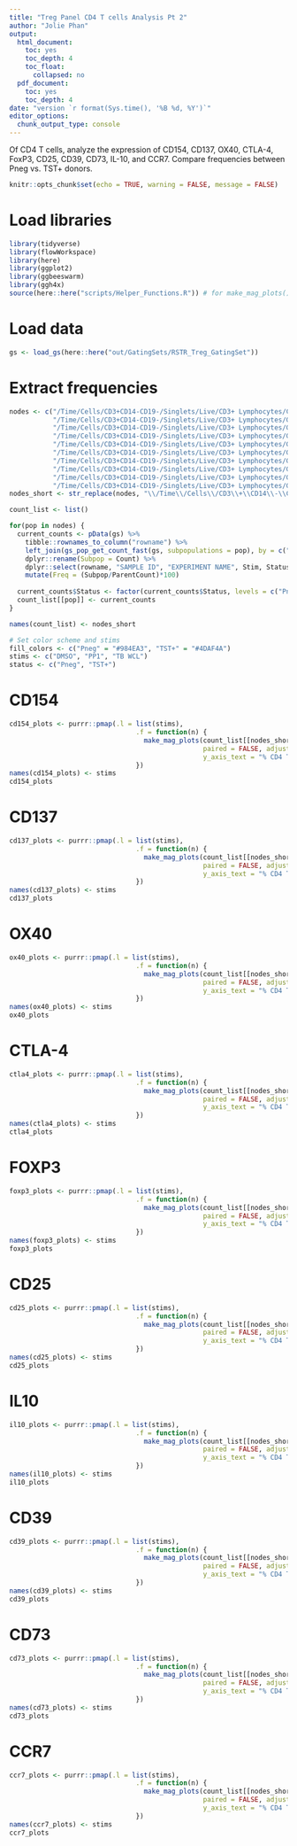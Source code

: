 ```yaml
---
title: "Treg Panel CD4 T cells Analysis Pt 2"
author: "Jolie Phan"
output: 
  html_document:
    toc: yes
    toc_depth: 4
    toc_float:
      collapsed: no
  pdf_document:
    toc: yes
    toc_depth: 4
date: "version `r format(Sys.time(), '%B %d, %Y')`"
editor_options: 
  chunk_output_type: console
---
```


Of CD4 T cells, analyze the expression of CD154, CD137, OX40, CTLA-4, FoxP3, CD25, CD39, CD73, IL-10, and CCR7.
Compare frequencies between Pneg vs. TST+ donors.

```r
knitr::opts_chunk$set(echo = TRUE, warning = FALSE, message = FALSE)
```

# Load libraries

```r
library(tidyverse)
library(flowWorkspace)
library(here)
library(ggplot2)
library(ggbeeswarm)
library(ggh4x)
source(here::here("scripts/Helper_Functions.R")) # for make_mag_plots() 
```

# Load data

```r
gs <- load_gs(here::here("out/GatingSets/RSTR_Treg_GatingSet"))
```

# Extract frequencies

```r
nodes <- c("/Time/Cells/CD3+CD14-CD19-/Singlets/Live/CD3+ Lymphocytes/CD4+/CD154+",
           "/Time/Cells/CD3+CD14-CD19-/Singlets/Live/CD3+ Lymphocytes/CD4+/CD137+",
           "/Time/Cells/CD3+CD14-CD19-/Singlets/Live/CD3+ Lymphocytes/CD4+/OX40+",
           "/Time/Cells/CD3+CD14-CD19-/Singlets/Live/CD3+ Lymphocytes/CD4+/CTLA4+",
           "/Time/Cells/CD3+CD14-CD19-/Singlets/Live/CD3+ Lymphocytes/CD4+/FOXP3+",
           "/Time/Cells/CD3+CD14-CD19-/Singlets/Live/CD3+ Lymphocytes/CD4+/CD25+",
           "/Time/Cells/CD3+CD14-CD19-/Singlets/Live/CD3+ Lymphocytes/CD4+/IL10+",
           "/Time/Cells/CD3+CD14-CD19-/Singlets/Live/CD3+ Lymphocytes/CD4+/CD39+",
           "/Time/Cells/CD3+CD14-CD19-/Singlets/Live/CD3+ Lymphocytes/CD4+/CD73+",
           "/Time/Cells/CD3+CD14-CD19-/Singlets/Live/CD3+ Lymphocytes/CD4+/CCR7+")
nodes_short <- str_replace(nodes, "\\/Time\\/Cells\\/CD3\\+\\CD14\\-\\CD19\\-\\/Singlets\\/Live\\/CD3\\+\\ Lymphocytes\\/CD4\\+\\/", "")

count_list <- list()

for(pop in nodes) {
  current_counts <- pData(gs) %>%
    tibble::rownames_to_column("rowname") %>%
    left_join(gs_pop_get_count_fast(gs, subpopulations = pop), by = c("rowname" = "name")) %>%
    dplyr::rename(Subpop = Count) %>%
    dplyr::select(rowname, "SAMPLE ID", "EXPERIMENT NAME", Stim, Status, Subpop, ParentCount) %>%
    mutate(Freq = (Subpop/ParentCount)*100)
  
  current_counts$Status <- factor(current_counts$Status, levels = c("Pneg", "TST+"))
  count_list[[pop]] <- current_counts
}

names(count_list) <- nodes_short

# Set color scheme and stims
fill_colors <- c("Pneg" = "#984EA3", "TST+" = "#4DAF4A")
stims <- c("DMSO", "PP1", "TB WCL")
status <- c("Pneg", "TST+")
```

# CD154

```r
cd154_plots <- purrr::pmap(.l = list(stims),
                                .f = function(n) {
                                  make_mag_plots(count_list[[nodes_short[1]]], current_stim = n, num_comparisons = length(stims), groups_to_compare = c("Pneg", "TST+"),
                                                 paired = FALSE, adjust_p = FALSE, fill_colors = fill_colors, group_by_colname = "Status", subtitle = nodes_short[1],
                                                 y_axis_text = "% CD4 T Cells", y_axis_size = 15,   ylim = c(0, 25))
                                })
names(cd154_plots) <- stims
cd154_plots
```

# CD137

```r
cd137_plots <- purrr::pmap(.l = list(stims),
                                .f = function(n) {
                                  make_mag_plots(count_list[[nodes_short[2]]], current_stim = n, num_comparisons = length(stims), groups_to_compare = c("Pneg", "TST+"),
                                                 paired = FALSE, adjust_p = FALSE, fill_colors = fill_colors, group_by_colname = "Status", subtitle = nodes_short[2],
                                                 y_axis_text = "% CD4 T Cells", y_axis_size = 15,   ylim = c(0, 15))
                                })
names(cd137_plots) <- stims
cd137_plots
```

# OX40

```r
ox40_plots <- purrr::pmap(.l = list(stims),
                                .f = function(n) {
                                  make_mag_plots(count_list[[nodes_short[3]]], current_stim = n, num_comparisons = length(stims), groups_to_compare = c("Pneg", "TST+"),
                                                 paired = FALSE, adjust_p = FALSE, fill_colors = fill_colors, group_by_colname = "Status", subtitle = nodes_short[3],
                                                 y_axis_text = "% CD4 T Cells", y_axis_size = 15,   ylim = c(0, 50))
                                })
names(ox40_plots) <- stims
ox40_plots
```

# CTLA-4

```r
ctla4_plots <- purrr::pmap(.l = list(stims),
                                .f = function(n) {
                                  make_mag_plots(count_list[[nodes_short[4]]], current_stim = n, num_comparisons = length(stims), groups_to_compare = c("Pneg", "TST+"),
                                                 paired = FALSE, adjust_p = FALSE, fill_colors = fill_colors, group_by_colname = "Status", subtitle = nodes_short[4],
                                                 y_axis_text = "% CD4 T Cells", y_axis_size = 15,   ylim = c(0, 50))
                                })
names(ctla4_plots) <- stims
ctla4_plots
```

# FOXP3

```r
foxp3_plots <- purrr::pmap(.l = list(stims),
                                .f = function(n) {
                                  make_mag_plots(count_list[[nodes_short[5]]], current_stim = n, num_comparisons = length(stims), groups_to_compare = c("Pneg", "TST+"),
                                                 paired = FALSE, adjust_p = FALSE, fill_colors = fill_colors, group_by_colname = "Status", subtitle = nodes_short[5],
                                                 y_axis_text = "% CD4 T Cells", y_axis_size = 15,   ylim = c(0, 15))
                                })
names(foxp3_plots) <- stims
foxp3_plots
```

# CD25

```r
cd25_plots <- purrr::pmap(.l = list(stims),
                                .f = function(n) {
                                  make_mag_plots(count_list[[nodes_short[6]]], current_stim = n, num_comparisons = length(stims), groups_to_compare = c("Pneg", "TST+"),
                                                 paired = FALSE, adjust_p = FALSE, fill_colors = fill_colors, group_by_colname = "Status", subtitle = nodes_short[6],
                                                 y_axis_text = "% CD4 T Cells", y_axis_size = 15,   ylim = c(0, 50))
                                })
names(cd25_plots) <- stims
cd25_plots
```

# IL10

```r
il10_plots <- purrr::pmap(.l = list(stims),
                                .f = function(n) {
                                  make_mag_plots(count_list[[nodes_short[7]]], current_stim = n, num_comparisons = length(stims), groups_to_compare = c("Pneg", "TST+"),
                                                 paired = FALSE, adjust_p = FALSE, fill_colors = fill_colors, group_by_colname = "Status", subtitle = nodes_short[7],
                                                 y_axis_text = "% CD4 T Cells", y_axis_size = 15,   ylim = c(0, 0.2))
                                })
names(il10_plots) <- stims
il10_plots
```

# CD39

```r
cd39_plots <- purrr::pmap(.l = list(stims),
                                .f = function(n) {
                                  make_mag_plots(count_list[[nodes_short[8]]], current_stim = n, num_comparisons = length(stims), groups_to_compare = c("Pneg", "TST+"),
                                                 paired = FALSE, adjust_p = FALSE, fill_colors = fill_colors, group_by_colname = "Status", subtitle = nodes_short[8],
                                                 y_axis_text = "% CD4 T Cells", y_axis_size = 15,   ylim = c(0, 15))
                                })
names(cd39_plots) <- stims
cd39_plots
```

# CD73

```r
cd73_plots <- purrr::pmap(.l = list(stims),
                                .f = function(n) {
                                  make_mag_plots(count_list[[nodes_short[9]]], current_stim = n, num_comparisons = length(stims), groups_to_compare = c("Pneg", "TST+"),
                                                 paired = FALSE, adjust_p = FALSE, fill_colors = fill_colors, group_by_colname = "Status", subtitle = nodes_short[9],
                                                 y_axis_text = "% CD4 T Cells", y_axis_size = 15,   ylim = c(0, 40))
                                })
names(cd73_plots) <- stims
cd73_plots
```

# CCR7

```r
ccr7_plots <- purrr::pmap(.l = list(stims),
                                .f = function(n) {
                                  make_mag_plots(count_list[[nodes_short[10]]], current_stim = n, num_comparisons = length(stims), groups_to_compare = c("Pneg", "TST+"),
                                                 paired = FALSE, adjust_p = FALSE, fill_colors = fill_colors, group_by_colname = "Status", subtitle = nodes_short[10],
                                                 y_axis_text = "% CD4 T Cells", y_axis_size = 15,   ylim = c(60, 100))
                                })
names(ccr7_plots) <- stims
ccr7_plots
```
